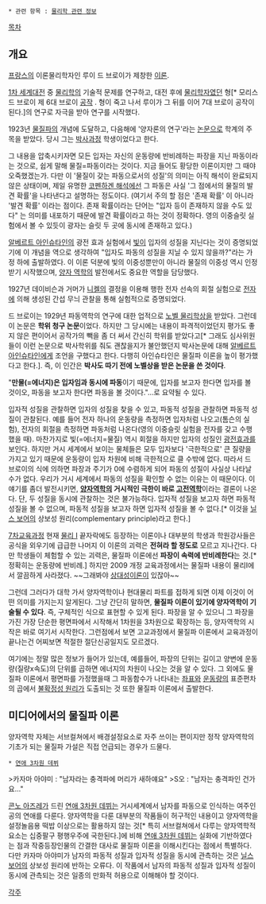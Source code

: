  * 관련 항목 : [[물리학 관련 정보]]


[[목차]]
== 개요 ==
[[프랑스]]의 이론물리학자인 루이 드 브로이가 제창한 [[이론]].

[[1차 세계대전]] 중 [[물리학]]의 기술적 문제를 연구하고, 대전 후에 [[물리학자]]였던 형[* 모리스 드 브로이 제 6대 브로이 [[공작]] . 형이 죽고 나서 루이가 그 뒤를 이어 7대 브로이 공작이 된다.]의 연구로 자극을 받아 연구를 시작했다.

1923년 [[물질파]]의 개념에 도달하고, 다음해에 '양자론의 연구'라는 [[논문]]으로 학계의 주목을 받았다. 당시 그는 [[박사]]과정 학생이었다고 한다.

그 내용을 압축시키자면 모든 입자는 자신의 운동량에 반비례하는 파장을 지닌 파동이라는 것으로, 쉽게 말해 물질=파동이라는 것이다. 지금 들어도 황당한 이론이지만 그 때야 오죽했겠는가. 다만 이 '물질이 갖는 파동으로서의 성질'의 의미는 아직 해석이 완료되지 않은 상태이며, 제일 유명한 [[코펜하겐 해석]]에선 그 파동은 사실 '그 점에서의 물질의 발견 확률'을 나타낸다고 설명하는 정도이다. (여기서 주의 할 점은 '존재 확률' 이 아니라 '발견 확률' 이라는 점이다. 존재 확률이라는 단어는 "입자 등이 존재하지 않을 수도 있다" 는 의미를 내포하기 때문에 발견 확률이라고 하는 것이 정확하다. 영의 이중슬릿 실험에서 볼 수 있듯이 광자는 슬릿 두 곳에 동시에 존재하고 있다.)

[[알베르트 아인슈타인]]의 광전 효과 실험에서 [[빛]]이 입자의 성질을 지닌다는 것이 증명되었기에 이 개념을 역으로 생각하여 "입자도 파동의 성질을 지닐 수 있지 않을까?"라는 가정 하에 출발하였다. 이 이론 덕분에 빛의 이중성뿐만이 아니라 물질의 이중성 역시 인정받기 시작했으며, [[양자 역학]]의 발전에서도 중요한 역할을 담당했다.

1927년 데이비슨과 거머가 [[니켈]]의 결정을 이용해 행한 전자 선속의 회절 실험으로 [[전자]]에 의해 생성된 간섭 무늬 관찰을 통해 실험적으로 증명되었다.

드 브로이는 1929년 파동역학의 연구에 대한 업적으로 [[노벨 물리학상]]을 받았다. 그런데 이 논문은 '''학위 청구 논문'''이었다. 하지만 그 당시에는 내용이 파격적이었던지 평가도 좋지 않은 편이어서 공작가의 빽을 좀 더 써서 간신히 학위를 받았다고[* 그래도 심사위원들이 이런 논문으로 박사학위를 줘도 괜찮을지가 불안했던지 박사논문에 대해 [[알베르트 아인슈타인]]에게 조언을 구했다고 한다. 다행히 아인슈타인은 물질파 이론을 높이 평가했다고 한다.]. 즉, 이 인간은 '''박사도 따기 전에 노벨상을 받은 논문을 쓴 것이다'''.

"'''만물(=에너지)은 입자임과 동시에 파동'''이기 때문에, 입자를 보고자 한다면 입자를 볼 것이오, 파동을 보고자 한다면 파동을 볼 것이다."...로 요약될 수 있다.

입자적 성질을 관찰하면 입자의 성질을 찾을 수 있고, 파동적 성질을 관찰하면 파동적 성질이 관찰된다. 예를 들어 전자 하나의 운동량을 측정하면 입자처럼 나오고(톰슨의 실험), 전자의 회절을 측정하면 파동처럼 나온다(영의 이중슬릿 실험을 전자를 갖고 수행했을 때). 마찬가지로 빛(=에너지=물질) 역시 회절을 하지만 입자의 성질인 [[광전효과]]를 보인다.
하지만 거시 세계에서 보이는 물체들은 모두 입자보다 '극한적으로' 큰 질량을 가지고 있기 때문에 운동량이 입자 차원에 비해 극한적으로 클 수밖에 없다. 따라서 드 브로이의 식에 의하면 파장과 주기가 0에 수렴하게 되어 파동의 성질이 사실상 나타날 수가 없다. 우리가 거시 세계에서 파동의 성질을 확인할 수 없는 이유는 이 때문이다. 이 얘기를 좀더 발전시키면, '''[[양자역학]]의 거시적인 극한이 바로 [[고전역학]]'''이라는 결론이 나온다.
단, 두 성질을 동시에 관찰하는 것은 불가능하다. 입자적 성질을 보고자 하면 파동적 성질을 볼 수 없으며, 파동적 성질을 보고자 하면 입자적 성질을 볼 수 없다.[* 이것을 [[닐스 보어]]의 상보성 원리(complementary principle)라고 한다.]

[[7차교육과정]] 현재 [[물리 Ⅰ]] 끝자락에도 등장하는 이론이나 대부분의 학생과 학원강사들은 공식을 외우기에 급급한 나머지 이 이론의 괴력은 '''전혀라 할 정도로''' 모르고 지나간다. 다만 학생들이 체험할 수 있는 괴력은, 물질파 이론에선 '''파장이 속력에 반비례한다'''는 것.[* 정확히는 운동량에 반비례.]
하지만 2009 개정 교육과정에서는 물질파 내용이 물리Ⅰ에서 깔끔하게 사라졌다. ~~그래봐야 [[상대성이론]]이 있잖아~~

그런데 그러다가 대학 가서 양자역학이나 현대물리 파트를 접하게 되면 이제 이것이 어떤 의미를 가지는지 알게된다. 그냥 간단히 말하면, '''물질파 이론이 있기에 양자역학이 기술될 수 있다'''. 즉, 구체적인 식으로 표현할 수 있게 된다. 파장을 알 수 있으니 그 파장을 가진 가장 단순한 평면파에서 시작해서 1차원을 3차원으로 확장하는 등, 양자역학의 시작은 바로 여기서 시작한다. 그런점에서 보면 고교과정에서 물질파 이론에서 교육과정이 끝나는건 어찌보면 적절한 절단신공일지도 모르겠다.

여기에는 정말 많은 정보가 들어가 있는데, 예를들어, 파장의 단위는 길이고 양변에 운동량(질량x속도)의 단위를 곱하면 에너지의 차원이 나오는 것을 알 수 있다. 그 외에도 물질파 이론에서 평면파를 가정했을때 그 파동함수가 나타내는 [[좌표]]와 [[운동량]]의 표준편차의 곱에서 [[불확정성 원리]]가 도출되는 것 또한 물질파 이론에서 출발한다.

== 미디어에서의 물질파 이론 ==
양자역학 자체는 서브컬쳐에서 배경설정요소로 자주 쓰이는 편이지만 정작 양자역학의 기초가 되는 물질파 가설은 직접 언급되는 경우가 드물다.

 * [[연애 3차원 데뷔]]

>카자마 아야미 : "남자라는 충격파에 머리가 새하얘요"
>S오 : "남자는 충격파인 건가요..."

[[콘노 아즈레]]가 드린 [[연애 3차원 데뷔]]는 거시세계에서 남자를 파동으로 인식하는 여주인공의 연애를 다룬다. 양자역학을 다룬 대부분의 작품들이 허구적인 내용이고 양자역학을 설정놀음용 떡밥 이상으로는 활용하지 않는 것[* 특히 서브컬쳐에서 다루는 양자역학적 요소는 십중팔구 평행우주에 국한된다.]에 비해 [[연애 3차원 데뷔]]는 실화에 기반하였다는 점과 작중등장인물의 간결한 대사로 물질파 이론을 이해시킨다는 점에서 특별하다. 다만 카자마 아야미가 남자의 파동적 성질과 입자적 성질을 동시에 관측하는 것은 [[닐스 보어]]의 상보성 원리에 반하는 오류다. 이 작품에서 남자의 파동적 성질과 입자적 성질이 동시에 관측되는 것은 일종의 만화적 허용으로 이해해야 할 것이다.

[[각주]]
